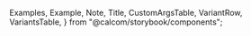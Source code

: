 
  Examples,
  Example,
  Note,
  Title,
  CustomArgsTable,
  VariantRow,
  VariantsTable,
} from "@calcom/storybook/components";


<Meta title="UI/Form/Select Field" component={SelectField} />

<Title title="Select" suffix="Brief" subtitle="Version 2.0 — Last Update: 22 Aug 2022" />

## Definition

Dropdown fields allow users to input existing options that is preset by the deisgner/ developer. It can be just one choice per field, or they might be multiple choices depends on the circumstances.

## Structure

<CustomArgsTable of={SelectField} />

  { type: "label", text: "Team One" },
  { value: 0, label: "Option One" },
  { value: 1, label: "Option Two" },
  { type: "divider" },
  { type: "label", text: "Team Two" },
  { value: 3, label: "Option Three" },
  { value: 4, label: "Option Four" },
];

## Examples

<Examples
  title=" Single Selected / Unselected"
  footnote={
    <ul>
      <li>The difference between the types are when they are filled. </li>
    </ul>
  }>
  <Example title="Single Select [Unselected]">
    <SelectField label={"Single Select"} options={options} />
  </Example>
  <Example title="Single Select [Selected]">
    <SelectField label={"Single Select"} options={options} defaultValue={options[0]} />
  </Example>
  <Example title="Multi Select [Unselected]">
    <SelectField label={"Multi Select"} options={options} isMulti={true} />
  </Example>
  <Example title="Multi Select [Selected]">
    <SelectField label={"Multi Select"} options={options} isMulti={true} defaultValue={options[0]} />
  </Example>
</Examples>

<Examples title="Variants">
  <Example title="Default">
    <SelectField label={"Default Select"} options={options} />
  </Example>
  <Example title="Icon Left">WIP</Example>
</Examples>

<Examples title="States ">
  <Example title="Default">
    <SelectField options={options} label={"Default Select"} />
  </Example>
</Examples>

## Select Story

<Canvas>
  <Story name="Default">
    <SelectField options={options} label={"Default Select"} />
  </Story>
</Canvas>

<Canvas>
  <Story name="Combobox downshift">
    <MultiSelect label="Team Select" items={options} labelKey="label" searchableKey="label" />
  </Story>
</Canvas>

<Canvas>
  <Story name="Combobox downshift custom Item">
    <MultiSelect
      items={options}
      label="Team Select"
      labelKey="label"
      searchableKey="label"
      onSelectedItemsChange={(items) => console.log(items)}
      selectNode={(item, index, selection, getItemProps) => {
        return (
          <li
            className={classNames(
              "space-between flex cursor-pointer items-center border-transparent text-sm hover:bg-gray-200",
              selection.isActive && "bg-gray-100",
              selection.isKeyboardFocused && "bg-gray-200 focus-visible:border focus-visible:border-gray-900"
            )}
            key={`${item["label"]}${index}`}
            {...getItemProps}>
            <div className="flex w-full justify-between px-3 py-2.5">
              <div className="flex space-x-2">
                <div className="h-5 w-5 rounded-full bg-gray-300"> </div>
                <span>
                  <>{item["label"]}</>
                </span>
              </div>
              {selection.isActive && <FiCheck className="h-4 w-4 text-black" />}
            </div>
          </li>
        );
      }}
    />
  </Story>
</Canvas>

<Canvas>
  <Story name="Combobox downshift custom selected node">
    <MultiSelect
      items={options}
      labelKey="label"
      label="Team Select"
      searchableKey="label"
      onSelectedItemsChange={(items) => console.log(items)}
      listItemNode={(selectedItems, getSelectedItemProps, removeSelectedItem) => {
        return (
          <div
            className="hocus:text-gray-900 hocus:bg-gray-300 focus:border-1 flex items-center rounded-md border-transparent bg-gray-200 px-2 py-[6px] text-sm text-gray-700"
            key={`selected-item`}>
            {selectedItems.length} selected
          </div>
        );
      }}
      selectNode={(item, index, selection, getItemProps) => {
        return (
          <li
            className={classNames(
              "space-between flex cursor-pointer items-center border-transparent text-sm hover:bg-gray-200",
              selection.isActive && "bg-gray-100",
              selection.isKeyboardFocused && "bg-gray-200 focus-visible:border focus-visible:border-gray-900"
            )}
            key={`${item["label"]}${index}`}
            {...getItemProps}>
            <div className="flex w-full justify-between px-3 py-2.5">
              <div className="flex space-x-2">
                <div className="h-5 w-5 rounded-full bg-gray-300"> </div>
                <span>
                  <>{item["label"]}</>
                </span>
              </div>
              {selection.isActive && <FiCheck className="h-4 w-4 text-black" />}
            </div>
          </li>
        );
      }}
    />
  </Story>
</Canvas>
